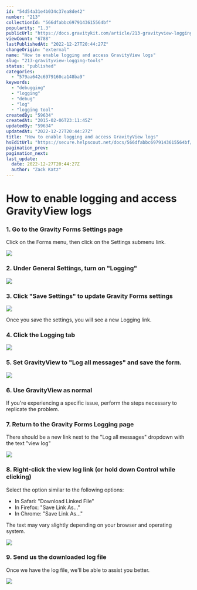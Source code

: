 ```yaml
---
id: "54d54a31e4b034c37ea8de42"
number: "213"
collectionId: "566dfabbc6979143615564bf"
popularity: "1.3"
publicUrl: "https://docs.gravitykit.com/article/213-gravityview-logging-tools"
viewCount: "6788"
lastPublishedAt: "2022-12-27T20:44:27Z"
changeOrigin: "external"
name: "How to enable logging and access GravityView logs"
slug: "213-gravityview-logging-tools"
status: "published"
categories: 
  - "579aa642c6979160ca148ba9"
keywords: 
  - "debugging"
  - "logging"
  - "debug"
  - "log"
  - "logging tool"
createdBy: "59634"
createdAt: "2015-02-06T23:11:45Z"
updatedBy: "59634"
updatedAt: "2022-12-27T20:44:27Z"
title: "How to enable logging and access GravityView logs"
hsEditUrl: "https://secure.helpscout.net/docs/566dfabbc6979143615564bf/article/54d54a31e4b034c37ea8de42"
pagination_prev: 
pagination_next: 
last_update:
  date: 2022-12-27T20:44:27Z
  author: "Zack Katz"
---
```


# How to enable logging and access GravityView logs



### 1. Go to the Gravity Forms Settings page

Click on the Forms menu, then click on the Settings submenu link.

![](https://www.gravitykit.com/wp-content/uploads/2018/04/go-to-the-gravity-forms-settings-page.png)

### 2. Under General Settings, turn on "Logging"

![](https://www.gravitykit.com/wp-content/uploads/2018/04/under-general-settings-turn-on-logging-.png)

### 3. Click "Save Settings" to update Gravity Forms settings

![](https://www.gravitykit.com/wp-content/uploads/2018/04/click-save-settings-to-update-gravity-forms-settings.png)

Once you save the settings, you will see a new Logging link.

### 4. Click the Logging tab

![](https://www.gravitykit.com/wp-content/uploads/2018/04/click-the-logging-tab.png)

### 5. Set GravityView to "Log all messages" and save the form.

![](https://www.gravitykit.com/wp-content/uploads/2018/04/set-gravityview-to-log-all-messages-and-save-the-form.png)

### 6. Use GravityView as normal

If you're experiencing a specific issue, perform the steps necessary to replicate the problem.

### 7. Return to the Gravity Forms Logging page

There should be a new link next to the "Log all messages" dropdown with the text "view log"

![](https://www.gravitykit.com/wp-content/uploads/2018/04/return-to-the-gravity-forms-logging-page.png)

### 8. Right-click the view log link (or hold down Control while clicking)

Select the option similar to the following options:

- In Safari: "Download Linked File"
- In Firefox: "Save Link As…"
- In Chrome: "Save Link As…"

The text may vary slightly depending on your browser and operating system.

![](https://www.gravitykit.com/wp-content/uploads/2018/04/right-click-the-view-log-link-or-hold-down-control-while-clicking-.png)

### 9. Send us the downloaded log file

Once we have the log file, we'll be able to assist you better.

![](https://www.gravitykit.com/wp-content/uploads/2018/04/send-us-the-downloaded-log-file.png)

